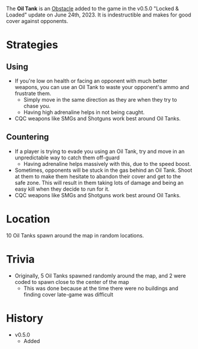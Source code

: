 The **Oil Tank** is an [Obstacle](/obstacles) added to the game in the v0.5.0 "Locked & Loaded" update on June 24th, 2023. It is indestructible and makes for good cover against opponents.

# Strategies
## Using
- If you're low on health or facing an opponent with much better weapons, you can use an Oil Tank to waste your opponent's ammo and frustrate them.
    - Simply move in the same direction as they are when they try to chase you.
    - Having high adrenaline helps in not being caught.
- CQC weapons like SMGs and Shotguns work best around Oil Tanks.

## Countering
- If a player is trying to evade you using an Oil Tank, try and move in an unpredictable way to catch them off-guard
    - Having adrenaline helps massively with this, due to the speed boost.
- Sometimes, opponents will be stuck in the gas behind an Oil Tank. Shoot at them to make them hesitate to abandon their cover and get to the safe zone. This will result in them taking lots of damage and being an easy kill when they decide to run for it.
- CQC weapons like SMGs and Shotguns work best around Oil Tanks.


# Location
10 Oil Tanks spawn around the map in random locations.

# Trivia
- Originally, 5 Oil Tanks spawned randomly around the map, and 2 were coded to spawn close to the center of the map
    - This was done because at the time there were no buildings and finding cover late-game was difficult

# History
- v0.5.0
    - Added